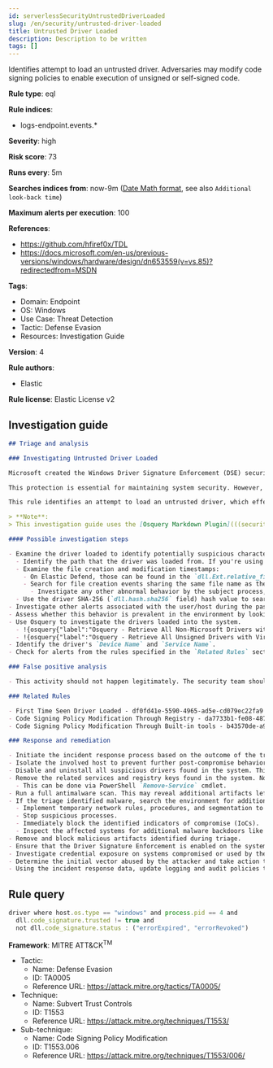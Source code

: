 ```yaml
---
id: serverlessSecurityUntrustedDriverLoaded
slug: /en/security/untrusted-driver-loaded
title: Untrusted Driver Loaded
description: Description to be written
tags: []
---
```


<div id="untrusted-driver-loaded"></div>

Identifies attempt to load an untrusted driver. Adversaries may modify code signing policies to enable execution of unsigned or self-signed code.

**Rule type**: eql

**Rule indices**:

* logs-endpoint.events.*

**Severity**: high

**Risk score**: 73

**Runs every**: 5m

**Searches indices from**: now-9m ([Date Math format](((ref))/common-options.html#date-math), see also <DocLink id="serverlessSecurityRulesUiCreate" section="set-the-rules-schedule">`Additional look-back time`</DocLink>)

**Maximum alerts per execution**: 100

**References**:

* https://github.com/hfiref0x/TDL
* https://docs.microsoft.com/en-us/previous-versions/windows/hardware/design/dn653559(v=vs.85)?redirectedfrom=MSDN

**Tags**:

* Domain: Endpoint
* OS: Windows
* Use Case: Threat Detection
* Tactic: Defense Evasion
* Resources: Investigation Guide

**Version**: 4

**Rule authors**:

* Elastic

**Rule license**: Elastic License v2

## Investigation guide

```markdown
## Triage and analysis

### Investigating Untrusted Driver Loaded

Microsoft created the Windows Driver Signature Enforcement (DSE) security feature to prevent drivers with invalid signatures from loading and executing into the kernel (ring 0). DSE aims to protect systems by blocking attackers from loading malicious drivers on targets.

This protection is essential for maintaining system security. However, attackers or administrators can disable DSE and load untrusted drivers, which can put the system at risk. Therefore, it's important to keep this feature enabled and only load drivers from trusted sources to ensure system integrity and security.

This rule identifies an attempt to load an untrusted driver, which effectively means that DSE was disabled or bypassed. This can indicate that the system was compromised.

> **Note**:
> This investigation guide uses the [Osquery Markdown Plugin](((security-guide))/invest-guide-run-osquery.html) introduced in Elastic Stack version 8.5.0. Older Elastic Stack versions will display unrendered Markdown in this guide.

#### Possible investigation steps

- Examine the driver loaded to identify potentially suspicious characteristics. The following actions can help you gain context:
  - Identify the path that the driver was loaded from. If you're using Elastic Defend, path information can be found in the `dll.path` field.
  - Examine the file creation and modification timestamps:
    - On Elastic Defend, those can be found in the `dll.Ext.relative_file_creation_time` and `dll.Ext.relative_file_name_modify_time` fields. The values are in seconds.
    - Search for file creation events sharing the same file name as the `dll.name` field and identify the process responsible for the operation.
      - Investigate any other abnormal behavior by the subject process, such as network connections, registry or file modifications, and any spawned child processes.
  - Use the driver SHA-256 (`dll.hash.sha256` field) hash value to search for the existence and reputation in resources like VirusTotal, Hybrid-Analysis, CISCO Talos, Any.run, etc.
- Investigate other alerts associated with the user/host during the past 48 hours.
- Assess whether this behavior is prevalent in the environment by looking for similar occurrences across hosts.
- Use Osquery to investigate the drivers loaded into the system.
  - !{osquery{"label":"Osquery - Retrieve All Non-Microsoft Drivers with Virustotal Link","query":"SELECT concat('https://www.virustotal.com/gui/file/', sha1) AS VtLink, class, description, directory, image, issuer_name, manufacturer, service, signed, subject_name FROM drivers JOIN authenticode ON drivers.image = authenticode.path JOIN hash ON drivers.image = hash.path WHERE NOT (provider == \"Microsoft\" AND signed == \"1\")\n"}}
  - !{osquery{"label":"Osquery - Retrieve All Unsigned Drivers with Virustotal Link","query":"SELECT concat('https://www.virustotal.com/gui/file/', sha1) AS VtLink, class, description, directory, image, issuer_name, manufacturer, service, signed, subject_name FROM drivers JOIN authenticode ON drivers.image = authenticode.path JOIN hash ON drivers.image = hash.path WHERE signed == \"0\"\n"}}
- Identify the driver's `Device Name` and `Service Name`.
- Check for alerts from the rules specified in the `Related Rules` section.

### False positive analysis

- This activity should not happen legitimately. The security team should address any potential benign true positive (B-TP), as this configuration can put the user and the domain at risk.

### Related Rules

- First Time Seen Driver Loaded - df0fd41e-5590-4965-ad5e-cd079ec22fa9
- Code Signing Policy Modification Through Registry - da7733b1-fe08-487e-b536-0a04c6d8b0cd
- Code Signing Policy Modification Through Built-in tools - b43570de-a908-4f7f-8bdb-b2df6ffd8c80

### Response and remediation

- Initiate the incident response process based on the outcome of the triage.
- Isolate the involved host to prevent further post-compromise behavior.
- Disable and uninstall all suspicious drivers found in the system. This can be done via Device Manager. (Note that this step may require you to boot the system into Safe Mode.)
- Remove the related services and registry keys found in the system. Note that the service will probably not stop if the driver is still installed.
  - This can be done via PowerShell `Remove-Service` cmdlet.
- Run a full antimalware scan. This may reveal additional artifacts left in the system, persistence mechanisms, and malware components.
- If the triage identified malware, search the environment for additional compromised hosts.
  - Implement temporary network rules, procedures, and segmentation to contain the malware.
  - Stop suspicious processes.
  - Immediately block the identified indicators of compromise (IoCs).
  - Inspect the affected systems for additional malware backdoors like reverse shells, reverse proxies, or droppers that attackers could use to reinfect the system.
- Remove and block malicious artifacts identified during triage.
- Ensure that the Driver Signature Enforcement is enabled on the system.
- Investigate credential exposure on systems compromised or used by the attacker to ensure all compromised accounts are identified. Reset passwords for these accounts and other potentially compromised credentials, such as email, business systems, and web services.
- Determine the initial vector abused by the attacker and take action to prevent reinfection through the same vector.
- Using the incident response data, update logging and audit policies to improve the mean time to detect (MTTD) and the mean time to respond (MTTR).

```

## Rule query

```js
driver where host.os.type == "windows" and process.pid == 4 and
  dll.code_signature.trusted != true and
  not dll.code_signature.status : ("errorExpired", "errorRevoked")

```

**Framework**: MITRE ATT&CK<sup>TM</sup>

* Tactic:
    * Name: Defense Evasion
    * ID: TA0005
    * Reference URL: https://attack.mitre.org/tactics/TA0005/
* Technique:
    * Name: Subvert Trust Controls
    * ID: T1553
    * Reference URL: https://attack.mitre.org/techniques/T1553/
* Sub-technique:
    * Name: Code Signing Policy Modification
    * ID: T1553.006
    * Reference URL: https://attack.mitre.org/techniques/T1553/006/

